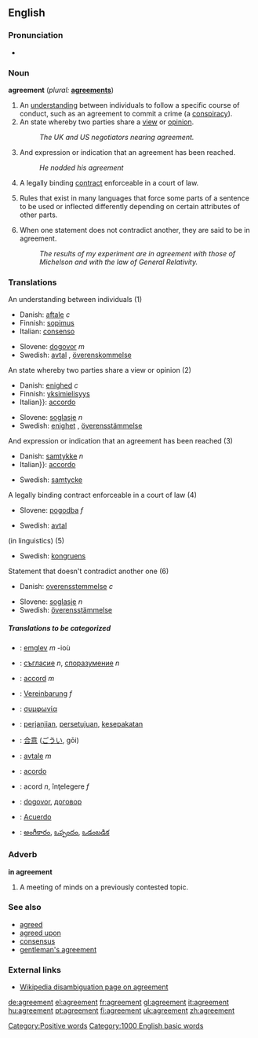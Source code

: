 ==English==

{{rank|sleep|ex|mere|689|agreement|ship|third|evil}}

===Pronunciation===
*{{audio|en-us-agreement.ogg|Audio (US)}}

===Noun===
'''agreement'''  (''plural:'' '''[[agreements]]''')
# An [[understanding]] between individuals to follow a specific course of conduct, such as an agreement to commit a crime (a [[conspiracy]]).
# An state whereby two parties share a [[view]] or [[opinion]].
#:''The UK and US negotiators nearing agreement.''
# And expression or indication that an agreement has been reached.
#:''He nodded his agreement''
# {{law}} A legally binding [[contract]] enforceable in a court of law.
# {{linguistics}} Rules that exist in many languages that force some parts of a sentence to be used or inflected differently depending on certain attributes of other parts.
# When one statement does not contradict another, they are said to be in agreement.
#:''The results of my experiment are in agreement with those of Michelson and with the law of General Relativity.''

=== Translations ===
;An understanding between individuals (1)
{{top}}
*Danish: [[aftale]] ''c''
*Finnish: [[sopimus]]
*Italian: [[consenso]] {{m}}
{{mid}}
*Slovene: [[dogovor]] ''m''
*Swedish: [[avtal]] {{n}}, [[överenskommelse]] {{c}}
{{bottom}}

;An state whereby two parties share a view or opinion (2)
{{top}}
*Danish: [[enighed]] ''c''
*Finnish: [[yksimielisyys]]
*Italian}}: [[accordo]] {{m}}
{{mid}}
*Slovene: [[soglasje]] ''n''
*Swedish: [[enighet]] {{c}}, [[överensstämmelse]] {{c}}
{{bottom}}

;And expression or indication that an agreement has been reached (3)
{{top}}
*Danish: [[samtykke]] ''n''
*Italian}}: [[accordo]] {{m}}
{{mid}}
*Swedish: [[samtycke]] {{n}}
{{bottom}}

;A legally binding contract enforceable in a court of law (4)
{{top}}
*Slovene: [[pogodba]] ''f''
{{mid}}
*Swedish: [[avtal]] {{n}}
{{bottom}}

;(in linguistics) (5)
{{top}}
{{mid}}
*Swedish: [[kongruens]] {{c}}
{{bottom}}

;Statement that doesn't contradict another one (6)
{{top}}
*Danish: [[overensstemmelse]] ''c''
{{mid}}
*Slovene: [[soglasje]] ''n''
*Swedish: [[överensstämmelse]] {{c}}
{{bottom}}

=====Translations to be categorized=====
{{checktrans}}
{{top}}
*{{ttbc|Breton}}: [[emglev]] ''m'' -ioù
*{{ttbc|Bulgarian}}: [[съгласие]] ''n'', [[споразумение]] ''n''
*{{ttbc|French}}: [[accord]] ''m''
*{{ttbc|German}}: [[Vereinbarung]] ''f''
*{{ttbc|Greek}}: [[συμφωνία]]
*{{ttbc|Indonesian}}: [[janji|perjanjian]], [[setuju|persetujuan]], [[sepakat|kesepakatan]]
*{{ttbc|Japanese}}: [[合意]] ([[ごうい]], gōi)
{{mid}}
*{{ttbc|Norwegian}}: [[avtale]] ''m''
*{{ttbc|Portuguese}}: [[acordo]]
*{{ttbc|Romanian}}: acord ''n'', înţelegere ''f''
*{{ttbc|Serbian}}: [[dogovor]], [[договор]]
*{{ttbc|Spanish}}: [[Acuerdo]]
*{{ttbc|Telugu}}: [[అంగీకారం]], [[ఒప్పందం]], [[ఒడంబడిక]]
{{bottom}}

===Adverb===
'''in agreement'''
# A meeting of minds on a previously contested topic.

===See also===
*[[agreed]]
*[[agreed upon]]
*[[consensus]]
*[[gentleman's agreement]]

===External links===
*[[w:agreement|Wikipedia disambiguation page on agreement]]

[[Category:Positive words]]
[[Category:1000 English basic words]]

[[de:agreement]]
[[el:agreement]]
[[fr:agreement]]
[[gl:agreement]]
[[it:agreement]]
[[hu:agreement]]
[[pt:agreement]]
[[fi:agreement]]
[[uk:agreement]]
[[zh:agreement]]